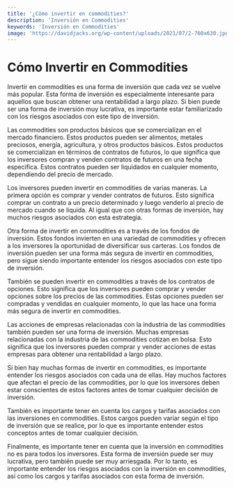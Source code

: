 ```yaml
---
title: '¿Cómo invertir en commodities?'
description: 'Inversión en Commodities'
keywords: 'Inversión en Commodities'
image: 'https://davidjacks.org/wp-content/uploads/2021/07/2-760x630.jpg'
---
```





# Cómo Invertir en Commodities

Invertir en commodities es una forma de inversión que cada vez se vuelve más popular. Esta forma de inversión es especialmente interesante para aquellos que buscan obtener una rentabilidad a largo plazo. Si bien puede ser una forma de inversión muy lucrativa, es importante estar familiarizado con los riesgos asociados con este tipo de inversión.

Las commodities son productos básicos que se comercializan en el mercado financiero. Estos productos pueden ser alimentos, metales preciosos, energía, agricultura, y otros productos básicos. Estos productos se comercializan en términos de contratos de futuros, lo que significa que los inversores compran y venden contratos de futuros en una fecha específica. Estos contratos pueden ser liquidados en cualquier momento, dependiendo del precio de mercado.

Los inversores pueden invertir en commodities de varias maneras. La primera opción es comprar y vender contratos de futuros. Esto significa comprar un contrato a un precio determinado y luego venderlo al precio de mercado cuando se liquida. Al igual que con otras formas de inversión, hay muchos riesgos asociados con esta estrategia.

Otra forma de invertir en commodities es a través de los fondos de inversión. Estos fondos invierten en una variedad de commodities y ofrecen a los inversores la oportunidad de diversificar sus carteras. Los fondos de inversión pueden ser una forma más segura de invertir en commodities, pero sigue siendo importante entender los riesgos asociados con este tipo de inversión.

También se pueden invertir en commodities a través de los contratos de opciones. Esto significa que los inversores pueden comprar y vender opciones sobre los precios de las commodities. Estas opciones pueden ser compradas y vendidas en cualquier momento, lo que las hace una forma más segura de invertir en commodities.

Las acciones de empresas relacionadas con la industria de las commodities también pueden ser una forma de inversión. Muchas empresas relacionadas con la industria de las commodities cotizan en bolsa. Esto significa que los inversores pueden comprar y vender acciones de estas empresas para obtener una rentabilidad a largo plazo.

<ImageAdd source="https://thumbor.forbes.com/thumbor/fit-in/900x510/https://www.forbes.com/uk/advisor/wp-content/uploads/2022/07/Image-2-e1658903497477.jpg"/>

Si bien hay muchas formas de invertir en commodities, es importante entender los riesgos asociados con cada una de ellas. Hay muchos factores que afectan el precio de las commodities, por lo que los inversores deben estar conscientes de estos factores antes de tomar cualquier decisión de inversión.

También es importante tener en cuenta los cargos y tarifas asociados con las inversiones en commodities. Estos cargos pueden variar según el tipo de inversión que se realice, por lo que es importante entender estos conceptos antes de tomar cualquier decisión.

<ImageAdd source="https://thumbor.forbes.com/thumbor/fit-in/900x510/https://www.forbes.com/uk/advisor/wp-content/uploads/2022/07/how-to-invest-in-commodiities.jpg"/>

Finalmente, es importante tener en cuenta que la inversión en commodities no es para todos los inversores. Esta forma de inversión puede ser muy lucrativa, pero también puede ser muy arriesgada. Por lo tanto, es importante entender los riesgos asociados con la inversión en commodities, así como los cargos y tarifas asociados con esta forma de inversión.

<ImageAdd source="https://tradefinanceglobal.com/wp-content/uploads/2015/10/commodities-market-overview-2015.jpg"/>